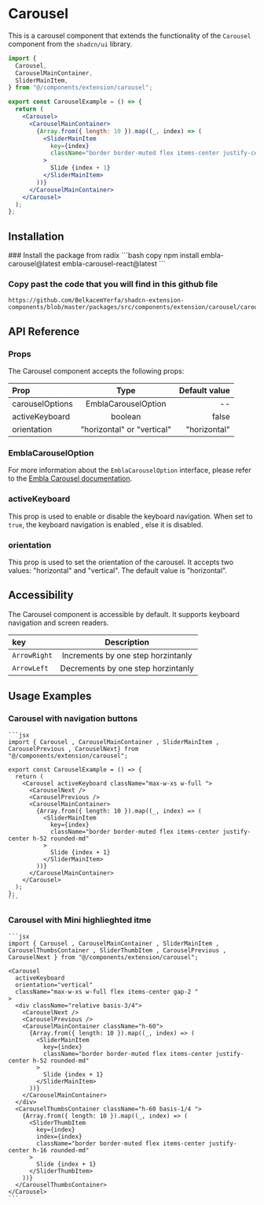 
# Carousel

This is a carousel component that extends the functionality of the `Carousel` component from the `shadcn/ui` library.

```jsx copy
import {
  Carousel,
  CarouselMainContainer,
  SliderMainItem,
} from "@/components/extension/carousel";

export const CarouselExample = () => {
  return (
    <Carousel>
      <CarouselMainContainer>
        {Array.from({ length: 10 }).map((_, index) => (
          <SliderMainItem
            key={index}
            className="border border-muted flex items-center justify-center h-52 rounded-md"
          >
            Slide {index + 1}
          </SliderMainItem>
        ))}
      </CarouselMainContainer>
    </Carousel>
  );
};
```

## Installation

<Steps>
  ### Install the package from radix
  ```bash copy
    npm install embla-carousel@latest embla-carousel-react@latest
  ```
  
  ### Copy past the code that you will find in this github file
  ```link copy
  https://github.com/BelkacemYerfa/shadcn-extension-components/blob/master/packages/src/components/extension/carousel/carousel.tsx
  ```

</Steps>

## API Reference

### Props

The Carousel component accepts the following props:

| Prop            |            Type            | Default value |
| :-------------- | :------------------------: | ------------: |
| carouselOptions |    EmblaCarouselOption     |            -- |
| activeKeyboard  |          boolean           |         false |
| orientation     | "horizontal" or "vertical" |  "horizontal" |

### EmblaCarouselOption

For more information about the `EmblaCarouselOption` interface, please refer to the [Embla Carousel documentation]().

### activeKeyboard

This prop is used to enable or disable the keyboard navigation. When set to `true`, the keyboard navigation is enabled , else it is disabled.

### orientation

This prop is used to set the orientation of the carousel. It accepts two values: "horizontal" and "vertical". The default value is "horizontal".

## Accessibility

The Carousel component is accessible by default. It supports keyboard navigation and screen readers.

| key          |            Description             |
| :----------- | :--------------------------------: |
| `ArrowRight` | Increments by one step horzintanly |
| `ArrowLeft`  | Decrements by one step horzintanly |

## Usage Examples

### Carousel with navigation buttons

    ```jsx
    import { Carousel , CarouselMainContainer , SliderMainItem , CarouselPrevious , CarouselNext} from "@/components/extension/carousel";

    export const CarouselExample = () => {
      return (
        <Carousel activeKeyboard className="max-w-xs w-full ">
          <CarouselNext />
          <CarouselPrevious />
          <CarouselMainContainer>
            {Array.from({ length: 10 }).map((_, index) => (
              <SliderMainItem
                key={index}
                className="border border-muted flex items-center justify-center h-52 rounded-md"
              >
                Slide {index + 1}
              </SliderMainItem>
            ))}
          </CarouselMainContainer>
        </Carousel>
      );
    };
    ```

### Carousel with Mini highlieghted itme

    ```jsx
    import { Carousel , CarouselMainContainer , SliderMainItem , CarouselThumbsContainer , SliderThumbItem , CarouselPrevious , CarouselNext } from "@/components/extension/carousel";

    <Carousel
      activeKeyboard
      orientation="vertical"
      className="max-w-xs w-full flex items-center gap-2 "
    >
      <div className="relative basis-3/4">
        <CarouselNext />
        <CarouselPrevious />
        <CarouselMainContainer className="h-60">
          {Array.from({ length: 10 }).map((_, index) => (
            <SliderMainItem
              key={index}
              className="border border-muted flex items-center justify-center h-52 rounded-md"
            >
              Slide {index + 1}
            </SliderMainItem>
          ))}
        </CarouselMainContainer>
      </div>
      <CarouselThumbsContainer className="h-60 basis-1/4 ">
        {Array.from({ length: 10 }).map((_, index) => (
          <SliderThumbItem
            key={index}
            index={index}
            className="border border-muted flex items-center justify-center h-16 rounded-md"
          >
            Slide {index + 1}
          </SliderThumbItem>
        ))}
      </CarouselThumbsContainer>
    </Carousel>
    ```
